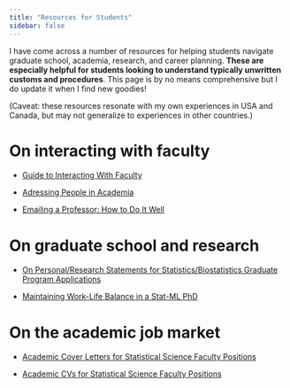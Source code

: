 ```yaml
---
title: "Resources for Students"
sidebar: false
---
```



I have come across a number of resources for helping students navigate graduate school, academia, research, and career planning. **These are especially helpful for students looking to understand typically unwritten customs and procedures**. This page is by no means comprehensive but I do update it when I find new goodies! 

(Caveat: these resources resonate with my own experiences in USA and Canada, but may not generalize to experiences in other countries.)

# On interacting with faculty 

- [Guide to Interacting With Faculty](https://shomir.net/teaching_faq.htm)
  
- [Adressing People in Academia](https://www.datapedagogy.com/posts/2020-07-28-address-people-academia/) 

- [Emailing a Professor: How to Do It Well](https://shomir.net/emailing_a_professor.html)

# On graduate school and research

- [On Personal/Research Statements for Statistics/Biostatistics Graduate Program Applications](https://forum.thegradcafe.com/topic/44907-before-you-start-agonizing-over-your-personalresearch-statement-for-stat-or-biostat-read-this/)

- [Maintaining Work-Life Balance in a Stat-ML PhD](http://stat.cmu.edu/~aramdas/checklists/aadi-balance-checklist.pd)

# On the academic job market 

- [Academic Cover Letters for Statistical Science Faculty Positions](http://drsherrirose.org/academic-cover-letters-for-statistical-science-faculty-positions)

- [Academic CVs for Statistical Science Faculty Positions](http://drsherrirose.org/academic-cvs-for-statistical-science-faculty-positions)

